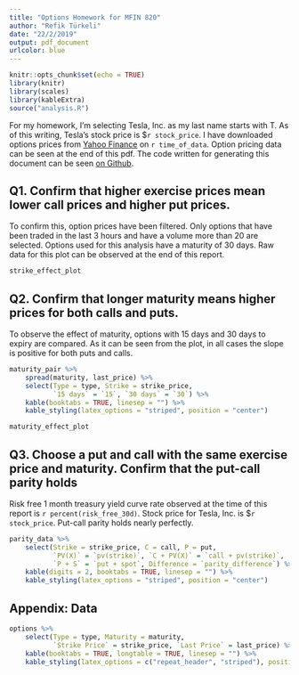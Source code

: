 ```yaml
---
title: "Options Homework for MFIN 820"
author: "Refik Türkeli"
date: "22/2/2019"
output: pdf_document
urlcolor: blue
---
```


```r
knitr::opts_chunk$set(echo = TRUE)
library(knitr)
library(scales)
library(kableExtra)
source("analysis.R")
```

For my homework, I'm selecting Tesla, Inc. as my last name starts with T.
As of this writing, Tesla's stock price is $`r stock_price`. I have downloaded
options prices from [Yahoo Finance](https://finance.yahoo.com/quote/TSLA/options)
on `r time_of_data`. Option pricing data can be seen at the end of this pdf.
The code written for generating this document can be seen [on Github](https://github.com/refik/options-mfin820).

## Q1. Confirm that higher exercise prices mean lower call prices and higher put prices.

To confirm this, option prices have been filtered. Only options that have been
traded in the last 3 hours and have a volume more than 20 are selected. 
Options used for this analysis have a maturity of 30 days. Raw data for this plot can be observed at the end of this report.  
  
  
```r
strike_effect_plot
```

\newpage

## Q2. Confirm that longer maturity means higher prices for both calls and puts.

To observe the effect of maturity, options with 15 days and 30 days to expiry
are compared. As it can be seen from the plot, in all cases the slope is positive 
for both puts and calls.

```r
maturity_pair %>% 
    spread(maturity, last_price) %>% 
    select(Type = type, Strike = strike_price, 
           `15 days` = `15`, `30 days` = `30`) %>% 
    kable(booktabs = TRUE, linesep = "") %>% 
    kable_styling(latex_options = "striped", position = "center")
```

```r
maturity_effect_plot
```

## Q3. Choose a put and call with the same exercise price and maturity. Confirm that the put-call parity holds

Risk free 1 month treasury yield curve rate observed at the time of this report
is `r percent(risk_free_30d)`. Stock price for Tesla, Inc. is $`r stock_price`. Put-call parity holds nearly perfectly.

```r
parity_data %>% 
    select(Strike = strike_price, C = call, P = put, 
           `PV(X)` = `pv(strike)`, `C + PV(X)` = `call + pv(strike)`,
           `P + S` = `put + spot`, Difference = `parity_difference`) %>% 
    kable(digits = 2, booktabs = TRUE, linesep = "") %>% 
    kable_styling(latex_options = "striped", position = "center")
```

\newpage

## Appendix: Data

```r
options %>% 
    select(Type = type, Maturity = maturity,
           `Strike Price` = strike_price, `Last Price` = last_price) %>% 
    kable(booktabs = TRUE, longtable = TRUE, linesep = "") %>% 
    kable_styling(latex_options = c("repeat_header", "striped"), position = "center")
```